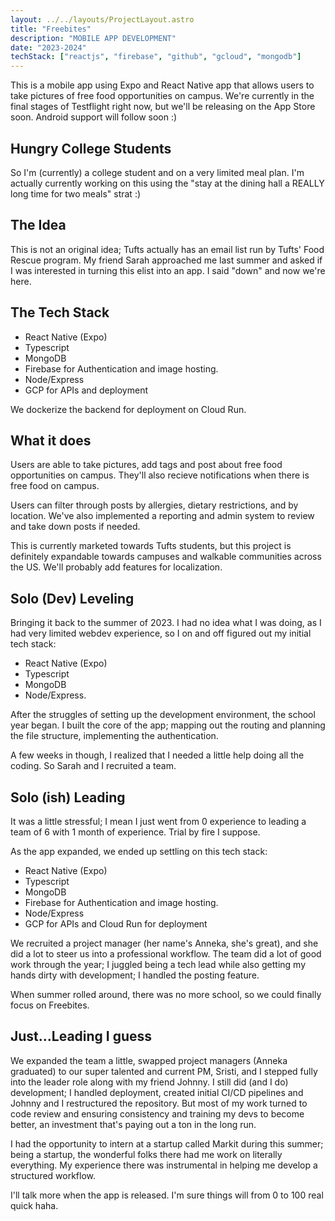 ```yaml
---
layout: ../../layouts/ProjectLayout.astro
title: "Freebites"
description: "MOBILE APP DEVELOPMENT"
date: "2023-2024"
techStack: ["reactjs", "firebase", "github", "gcloud", "mongodb"]
---
```



<Picture
  className="project-hero-image"
  src="https://picsum.photos/1024/768"
  alt="picture"
  width="700"
  height="500"
/>

<SectionTitle title="Overview" />

This is a mobile app using Expo and React Native app that allows users to take
pictures of free food opportunities on campus. We're currently in the final
stages of Testflight right now, but we'll be releasing on the App Store soon.
Android support will follow soon :)

<SectionTitle title="Background" />

## Hungry College Students

So I'm (currently) a college student and on a very limited meal plan. I'm
actually currently working on this using the "stay at the dining hall a REALLY
long time for two meals" strat :)

## The Idea

This is not an original idea; Tufts actually has an email list run by Tufts'
Food Rescue program. My friend Sarah approached me last summer and asked if I
was interested in turning this elist into an app. I said "down" and now we're here.

## The Tech Stack

- React Native (Expo)
- Typescript
- MongoDB
- Firebase for Authentication and image hosting.
- Node/Express
- GCP for APIs and deployment

We dockerize the backend for deployment on Cloud Run.

## What it does

Users are able to take pictures, add tags and post about free food opportunities
on campus. They'll also recieve notifications when there is free food on campus.

Users can filter through posts by allergies, dietary restrictions, and by location.
We've also implemented a reporting and admin system to review and take down posts
if needed.

This is currently marketed towards Tufts students, but this project is definitely
expandable towards campuses and walkable communities across the US. We'll probably
add features for localization.

<SectionTitle title="Process" />

## Solo (Dev) Leveling

Bringing it back to the summer of 2023. I had no idea what I was doing, as I had
very limited webdev experience, so I on and off figured out my initial tech stack:

- React Native (Expo)
- Typescript
- MongoDB
- Node/Express.

After the struggles of setting up the development environment, the school year
began. I built the core of the app; mapping out the routing and planning the file
structure, implementing the authentication.

A few weeks in though, I realized that I needed a little help doing all the coding.
So Sarah and I recruited a team.

## Solo (ish) Leading

It was a little stressful; I mean I just went from 0 experience to leading a
team of 6 with 1 month of experience. Trial by fire I suppose.

As the app expanded, we ended up settling on this tech stack:

- React Native (Expo)
- Typescript
- MongoDB
- Firebase for Authentication and image hosting.
- Node/Express
- GCP for APIs and Cloud Run for deployment

We recruited a project manager (her name's Anneka, she's great), and she did a lot
to steer us into a professional workflow. The team did a lot of good work through
the year; I juggled being a tech lead while also getting my hands dirty with
development; I handled the posting feature.

When summer rolled around, there was no more school, so we could finally focus on Freebites.

## Just...Leading I guess

We expanded the team a little, swapped project managers (Anneka graduated) to our
super talented and current PM, Sristi, and I stepped fully into the leader role
along with my friend Johnny. I still did (and I do) development; I handled
deployment, created initial CI/CD pipelines and Johnny and I restructured the
repository. But most of my work turned to code review and ensuring consistency
and training my devs to become better, an investment that's paying out a ton in
the long run.

I had the opportunity to intern at a startup called Markit during this summer;
being a startup, the wonderful folks there had me work on literally everything.
My experience there was instrumental in helping me develop a structured workflow.

I'll talk more when the app is released. I'm sure things will from 0 to 100 real
quick haha.
